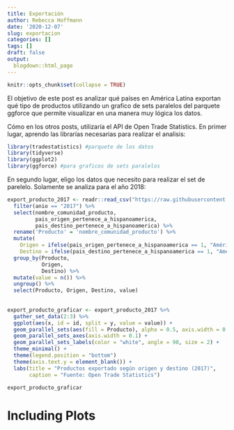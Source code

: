 ```yaml
---
title: Exportación
author: Rebecca Hoffmann
date: '2020-12-07'
slug: exportacion
categories: []
tags: []
draft: false
output:
  blogdown::html_page
---
```

```r
knitr::opts_chunk$set(collapse = TRUE)
```
El objetivo de este post es analizar qué  países en América Latina exportan qué tipo de productos utilizando un grafico de sets paralelos del parquete ggforce que permite visualizar en una manera muy lógica los datos. 

Cómo en los otros posts, utilizaría el API de Open Trade Statistics. En primer lugar, aprendo las librarías necesarias para realizar el analisis:

```r
library(tradestatistics) #parquete de los datos
library(tidyverse)
library(ggplot2)
library(ggforce) #para graficos de sets paralelos
```

En segundo lugar, eligo los datos que necesito para realizar el set de parelelo. Solamente se analiza para el año 2018:
```r
export_producto_2017 <- readr::read_csv("https://raw.githubusercontent.com/cienciadedatos/datos-de-miercoles/master/datos/2019/2019-05-01/comercio_hispanoamerica_mundo_agregado.csv") %>%
  filter(anio == "2017") %>%
  select(nombre_comunidad_producto,
         pais_origen_pertenece_a_hispanoamerica, 
         pais_destino_pertenece_a_hispanoamerica) %>%
  rename('Producto' = 'nombre_comunidad_producto') %>%
  mutate(
    Origen = ifelse(pais_origen_pertenece_a_hispanoamerica == 1, "América Latina", "Resto del mundo"),
    Destino = ifelse(pais_destino_pertenece_a_hispanoamerica == 1, "América Latina", "Resto del mundo")) %>%
  group_by(Producto,
           Origen, 
           Destino) %>%
  mutate(value = n()) %>%
  ungroup() %>%
  select(Producto, Origen, Destino, value)
 
  
export_producto_graficar <- export_producto_2017 %>%
  gather_set_data(2:3) %>%
  ggplot(aes(x, id = id, split = y, value = value)) +
  geom_parallel_sets(aes(fill = Producto), alpha = 0.5, axis.width = 0.1) +
  geom_parallel_sets_axes(axis.width = 0.1) +
  geom_parallel_sets_labels(color = "white", angle = 90, size = 2) +
  theme_minimal() +
  theme(legend.position = "bottom")
  theme(axis.text.y = element_blank()) +
  labs(title = "Productos exportado según origen y destino (2017)",
       caption = "Fuente: Open Trade Statistics")

export_producto_graficar

```

# Including Plots